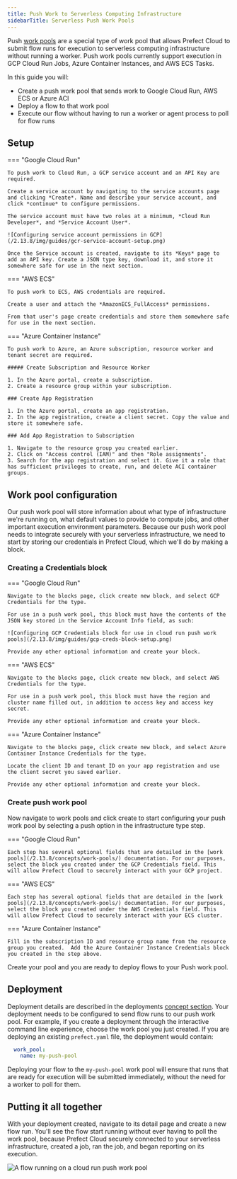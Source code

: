 ```yaml
---
title: Push Work to Serverless Computing Infrastructure
sidebarTitle: Serverless Push Work Pools
---
```




Push [work pools](/2.13.8/concepts/work-pools/#work-pool-overview) are a special type of work pool that allows Prefect Cloud to submit flow runs for execution to serverless computing infrastructure without running a worker. Push work pools currently support execution in GCP Cloud Run Jobs, Azure Container Instances, and AWS ECS Tasks.

In this guide you will:

- Create a push work pool that sends work to Google Cloud Run, AWS ECS or Azure ACI
- Deploy a flow to that work pool
- Execute our flow without having to run a worker or agent process to poll for flow runs

## Setup

=== "Google Cloud Run"
    
    To push work to Cloud Run, a GCP service account and an API Key are required.

    Create a service account by navigating to the service accounts page and clicking *Create*. Name and describe your service account, and click *continue* to configure permissions.

    The service account must have two roles at a minimum, *Cloud Run Developer*, and *Service Account User*.

    ![Configuring service account permissions in GCP](/2.13.8/img/guides/gcr-service-account-setup.png)

    Once the Service account is created, navigate to its *Keys* page to add an API key. Create a JSON type key, download it, and store it somewhere safe for use in the next section.

=== "AWS ECS"
    
    To push work to ECS, AWS credentials are required.

    Create a user and attach the *AmazonECS_FullAccess* permissions.

    From that user's page create credentials and store them somewhere safe for use in the next section.

=== "Azure Container Instance"
    
    To push work to Azure, an Azure subscription, resource worker and tenant secret are required. 

    ##### Create Subscription and Resource Worker

    1. In the Azure portal, create a subscription.
    2. Create a resource group within your subscription.

    ### Create App Registration

    1. In the Azure portal, create an app registration.
    2. In the app registration, create a client secret. Copy the value and store it somewhere safe.
    
    ### Add App Registration to Subscription

    1. Navigate to the resource group you created earlier.
    2. Click on "Access control (IAM)" and then "Role assignments".
    3. Search for the app registration and select it. Give it a role that has sufficient privileges to create, run, and delete ACI container groups.

## Work pool configuration

Our push work pool will store information about what type of infrastructure we're running on, what default values to provide to compute jobs, and other important execution environment parameters. Because our push work pool needs to integrate securely with your serverless infrastructure, we need to start by storing our credentials in Prefect Cloud, which we'll do by making a block.

### Creating a Credentials block

=== "Google Cloud Run"

    Navigate to the blocks page, click create new block, and select GCP Credentials for the type.

    For use in a push work pool, this block must have the contents of the JSON key stored in the Service Account Info field, as such:

    ![Configuring GCP Credentials block for use in cloud run push work pools](/2.13.8/img/guides/gcp-creds-block-setup.png)

    Provide any other optional information and create your block.

=== "AWS ECS"
    
    Navigate to the blocks page, click create new block, and select AWS Credentials for the type.
    
    For use in a push work pool, this block must have the region and cluster name filled out, in addition to access key and access key secret.

    Provide any other optional information and create your block.

=== "Azure Container Instance"
    
    Navigate to the blocks page, click create new block, and select Azure Container Instance Credentials for the type.
    
    Locate the client ID and tenant ID on your app registration and use the client secret you saved earlier.

    Provide any other optional information and create your block.

### Create push work pool

Now navigate to work pools and click create to start configuring your push work pool by selecting a push option in the infrastructure type step.

=== "Google Cloud Run"

    Each step has several optional fields that are detailed in the [work pools](/2.13.8/concepts/work-pools/) documentation. For our purposes, select the block you created under the GCP Credentials field. This will allow Prefect Cloud to securely interact with your GCP project.

=== "AWS ECS"
      
    Each step has several optional fields that are detailed in the [work pools](/2.13.8/concepts/work-pools/) documentation. For our purposes, select the block you created under the AWS Credentials field. This will allow Prefect Cloud to securely interact with your ECS cluster.

=== "Azure Container Instance"

    Fill in the subscription ID and resource group name from the resource group you created.  Add the Azure Container Instance Credentials block you created in the step above. 

Create your pool and you are ready to deploy flows to your Push work pool.

## Deployment

Deployment details are described in the deployments [concept section](/2.13.8/concepts/deployments/). Your deployment needs to be configured to send flow runs to our push work pool. For example, if you create a deployment through the interactive command line experience, choose the work pool you just created. If you are deploying an existing `prefect.yaml` file,  the deployment would contain:

```yaml
  work_pool:
    name: my-push-pool
```

Deploying your flow to the `my-push-pool` work pool will ensure that runs that are ready for execution will be submitted immediately, without the need for a worker to poll for them.

## Putting it all together

With your deployment created, navigate to its detail page and create a new flow run. You'll see the flow start running without ever having to poll the work pool, because Prefect Cloud securely connected to your serverless infrastructure, created a job, ran the job, and began reporting on its execution.

![A flow running on a cloud run push work pool](/2.13.8/img/guides/push-flow-running.png)



